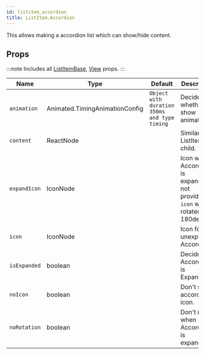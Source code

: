 ```yaml
---
id: listitem_accordion
title: ListItem.Accordion
---
```



This allows making a accordion list which can show/hide content.

## Props

:::note
Includes all [ListItemBase](/docs/documentation/listitembase#props), [View](https://reactnative.dev/docs/view#props) props.
:::

<div class='table-responsive'>

| Name         | Type                           | Default                                      | Description                                                                     |
| ------------ | ------------------------------ | -------------------------------------------- | ------------------------------------------------------------------------------- |
| `animation`  | Animated.TimingAnimationConfig | `Object with duration 350ms and type timing` | Decide whether to show animation.                                               |
| `content`    | ReactNode                      |                                              | Similar to ListItem's child.                                                    |
| `expandIcon` | IconNode                       |                                              | Icon when Accordion is expanded, if not provided `icon` will be rotated 180deg. |
| `icon`       | IconNode                       |                                              | Icon for unexpanded Accordion.                                                  |
| `isExpanded` | boolean                        |                                              | Decide if Accordion is Expanded.                                                |
| `noIcon`     | boolean                        |                                              | Don't show accordion icon.                                                      |
| `noRotation` | boolean                        |                                              | Don't rotate when Accordion is expanded.                                        |

</div>
